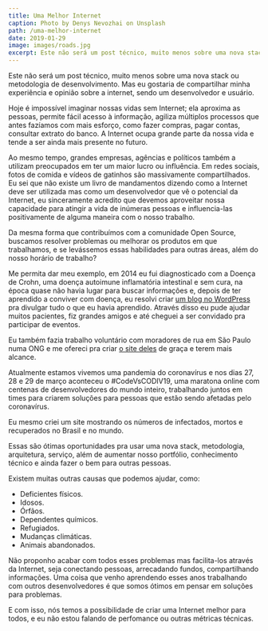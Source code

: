 ```yaml
---
title: Uma Melhor Internet
caption: Photo by Denys Nevozhai on Unsplash
path: /uma-melhor-internet
date: 2019-01-29
image: images/roads.jpg
excerpt: Este não será um post técnico, muito menos sobre uma nova stack ou metodologia de desenvolvimento. Mas eu gostaria de compartilhar minha experiência e opinião sobre a internet, sendo um desenvolvedor e usuário. Hoje é impossível imaginar nossas vidas sem Internet; ela aproxima as pessoas, permite fácil acesso à informação, agiliza múltiplos processos que antes […]
---
```


Este não será um post técnico, muito menos sobre uma nova stack ou metodologia de desenvolvimento. Mas eu gostaria de compartilhar minha experiência e opinião sobre a internet, sendo um desenvolvedor e usuário.

Hoje é impossível imaginar nossas vidas sem Internet; ela aproxima as pessoas, permite fácil acesso à informação, agiliza múltiplos processos que antes fazíamos com mais esforço, como fazer compras, pagar contas, consultar extrato do banco. A Internet ocupa grande parte da nossa vida e tende a ser ainda mais presente no futuro.

Ao mesmo tempo, grandes empresas, agências e políticos também a utilizam preocupados em ter um maior lucro ou influência. Em redes sociais, fotos de comida e vídeos de gatinhos são massivamente compartilhados. Eu sei que não existe um livro de mandamentos dizendo como a Internet deve ser utilizada mas como um desenvolvedor que vê o potencial da Internet, eu sinceramente acredito que devemos aproveitar nossa capacidade para atingir a vida de inúmeras pessoas e influencia-las positivamente de alguma maneira com o nosso trabalho.

Da mesma forma que contribuímos com a comunidade Open Source, buscamos resolver problemas ou melhorar os produtos em que trabalhamos, e se levássemos essas habilidades para outras áreas, além do nosso horário de trabalho?

Me permita dar meu exemplo, em 2014 eu fui diagnosticado com a Doença de Crohn, uma doença autoimune inflamatória intestinal e sem cura, na época quase não havia lugar para buscar informações e, depois de ter aprendido a conviver com doença, eu resolvi criar [um blog no WordPress](http://www.diariodeumcrohnista.com.br/) pra divulgar tudo o que eu havia aprendido. Através disso eu pude ajudar muitos pacientes, fiz grandes amigos e até cheguei a ser convidado pra participar de eventos.

Eu também fazia trabalho voluntário com moradores de rua em São Paulo numa ONG e me ofereci pra criar [o site deles](https://www.institutogas.org.br/#/) de graça e terem mais alcance.

Atualmente estamos vivemos uma pandemia do coronavírus e nos dias 27, 28 e 29 de março aconteceu o #CodeVsCODIV19, uma maratona online com centenas de desenvolvedores do mundo inteiro, trabalhando juntos em times para criarem soluções para pessoas que estão sendo afetadas pelo coronavírus.

Eu mesmo criei um site mostrando os números de infectados, mortos e recuperados no Brasil e no mundo.

Essas são ótimas oportunidades pra usar uma nova stack, metodologia, arquitetura, serviço, além de aumentar nosso portfólio, conhecimento técnico e ainda fazer o bem para outras pessoas.

Existem muitas outras causas que podemos ajudar, como:

- Deficientes físicos.
- Idosos.
- Órfãos.
- Dependentes químicos.
- Refugiados.
- Mudanças climáticas.
- Animais abandonados.

Não proponho acabar com todos esses problemas mas facilita-los através da Internet, seja conectando pessoas, arrecadando fundos, compartilhando informações. Uma coisa que venho aprendendo esses anos trabalhando com outros desenvolvedores é que somos ótimos em pensar em soluções para problemas.

E com isso, nós temos a possibilidade de criar uma Internet melhor para todos, e eu não estou falando de perfomance ou outras métricas técnicas.
